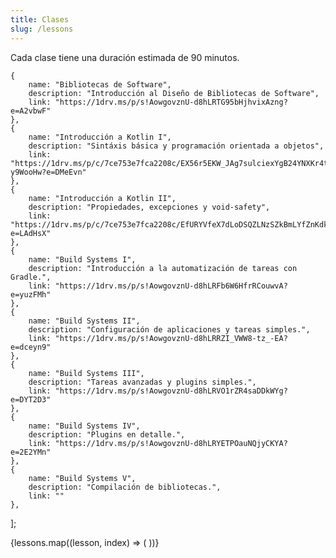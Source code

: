 ```yaml
---
title: Clases
slug: /lessons
---
```


Cada clase tiene una duración estimada de 90 minutos.

    {
        name: "Bibliotecas de Software",
        description: "Introducción al Diseño de Bibliotecas de Software",
        link: "https://1drv.ms/p/s!AowgovznU-d8hLRTG95bHjhvixAzng?e=A2vbwF"
    },
    {
        name: "Introducción a Kotlin I",
        description: "Sintáxis básica y programación orientada a objetos",
        link: "https://1drv.ms/p/c/7ce753e7fca2208c/EX56r5EKW_JAg7sulciexYgB24YNXKr4tRH2y4-y9WooHw?e=DMeEvn"
    },
    {
        name: "Introducción a Kotlin II",
        description: "Propiedades, excepciones y void-safety",
        link: "https://1drv.ms/p/c/7ce753e7fca2208c/EfURYVfeX7dLoDSQZLNzSZkBmLYfZnKdkckiPoY3HC4JvA?e=LAdHsX"
    },
    {
        name: "Build Systems I",
        description: "Introducción a la automatización de tareas con Gradle.",
        link: "https://1drv.ms/p/s!AowgovznU-d8hLRFb6W6HfrRCouwvA?e=yuzFMh"
    },
    {
        name: "Build Systems II",
        description: "Configuración de aplicaciones y tareas simples.",
        link: "https://1drv.ms/p/s!AowgovznU-d8hLRRZI_VWW8-tz_-EA?e=dceyn9"
    },
    {
        name: "Build Systems III",
        description: "Tareas avanzadas y plugins simples.",
        link: "https://1drv.ms/p/s!AowgovznU-d8hLRVO1rZR4saDDkWYg?e=DYT2D3"
    },
    {
        name: "Build Systems IV",
        description: "Plugins en detalle.",
        link: "https://1drv.ms/p/s!AowgovznU-d8hLRYETPOauNQjyCKYA?e=2E2YMn"
    },
    {
        name: "Build Systems V",
        description: "Compilación de bibliotecas.",
        link: ""
    },
];

<div className="grid grid-cols-1 sm:grid-cols-2 lg:grid-cols-3 gap-8 p-6">
    {lessons.map((lesson, index) => (
        <LessonItem
            Url={lesson.link}
            Title={lesson.name}
            Counter={index + 1}
            Description={lesson.description}
            key={index}
        />
    ))}
</div>
